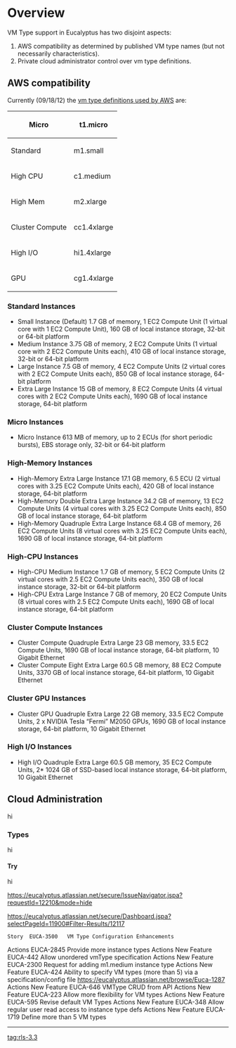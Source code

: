 
= Overview =

VM Type support in Eucalyptus has two disjoint aspects:

# AWS compatibility as determined by published VM type names (but not necessarily characteristics).
# Private cloud administrator control over vm type definitions.


== AWS compatibility ==
Currently (09/18/12) the [[http://aws.amazon.com/ec2/instance-types/|vm type definitions used by AWS]] are:
{|
! Micro 
| t1.micro 
|-
! Standard 
| m1.small 
| m1.medium 
| m1.large 
| m1.xlarge 
|-
! High CPU 
| c1.medium 
| c1.xlarge 
|- 
! High Mem 
| m2.xlarge 
| m2.2xlarge 
| m2.4xlarge 
|- 
! Cluster Compute 
| cc1.4xlarge 
| cc2.8xlarge
|-
! High I/O 
| hi1.4xlarge 
|-
! GPU 
| cg1.4xlarge 
|}

=== Standard Instances ===
* Small Instance (Default) 1.7 GB of memory, 1 EC2 Compute Unit (1 virtual core with 1 EC2 Compute Unit), 160 GB of local instance storage, 32-bit or 64-bit platform
* Medium Instance 3.75 GB of memory, 2 EC2 Compute Units (1 virtual core with 2 EC2 Compute Units each), 410 GB of local instance storage, 32-bit or 64-bit platform
* Large Instance 7.5 GB of memory, 4 EC2 Compute Units (2 virtual cores with 2 EC2 Compute Units each), 850 GB of local instance storage, 64-bit platform
* Extra Large Instance 15 GB of memory, 8 EC2 Compute Units (4 virtual cores with 2 EC2 Compute Units each), 1690 GB of local instance storage, 64-bit platform

=== Micro Instances ===
* Micro Instance 613 MB of memory, up to 2 ECUs (for short periodic bursts), EBS storage only, 32-bit or 64-bit platform

=== High-Memory Instances ===
* High-Memory Extra Large Instance 17.1 GB memory, 6.5 ECU (2 virtual cores with 3.25 EC2 Compute Units each), 420 GB of local instance storage, 64-bit platform
* High-Memory Double Extra Large Instance 34.2 GB of memory, 13 EC2 Compute Units (4 virtual cores with 3.25 EC2 Compute Units each), 850 GB of local instance storage, 64-bit platform
* High-Memory Quadruple Extra Large Instance 68.4 GB of memory, 26 EC2 Compute Units (8 virtual cores with 3.25 EC2 Compute Units each), 1690 GB of local instance storage, 64-bit platform

=== High-CPU Instances ===
* High-CPU Medium Instance 1.7 GB of memory, 5 EC2 Compute Units (2 virtual cores with 2.5 EC2 Compute Units each), 350 GB of local instance storage, 32-bit or 64-bit platform
* High-CPU Extra Large Instance 7 GB of memory, 20 EC2 Compute Units (8 virtual cores with 2.5 EC2 Compute Units each), 1690 GB of local instance storage, 64-bit platform

=== Cluster Compute Instances ===
* Cluster Compute Quadruple Extra Large 23 GB memory, 33.5 EC2 Compute Units, 1690 GB of local instance storage, 64-bit platform, 10 Gigabit Ethernet
* Cluster Compute Eight Extra Large 60.5 GB memory, 88 EC2 Compute Units, 3370 GB of local instance storage, 64-bit platform, 10 Gigabit Ethernet

=== Cluster GPU Instances ===
* Cluster GPU Quadruple Extra Large 22 GB memory, 33.5 EC2 Compute Units, 2 x NVIDIA Tesla “Fermi” M2050 GPUs, 1690 GB of local instance storage, 64-bit platform, 10 Gigabit Ethernet

=== High I/O Instances ===
* High I/O Quadruple Extra Large 60.5 GB memory, 35 EC2 Compute Units, 2* 1024 GB of SSD-based local instance storage, 64-bit platform, 10 Gigabit Ethernet

== Cloud Administration ==
hi

=== Types ===
hi

==== Try ====
hi

https://eucalyptus.atlassian.net/secure/IssueNavigator.jspa?requestId=12210&mode=hide

https://eucalyptus.atlassian.net/secure/Dashboard.jspa?selectPageId=11900#Filter-Results/12117

 Story 	EUCA-3500 	VM Type Configuration Enhancements 	
Actions
EUCA-2845 	Provide more instance types 	
Actions
New Feature 	EUCA-442 	Allow unordered vmType specification 	
Actions
New Feature 	EUCA-2300 	Request for adding m1.medium instance type 	
Actions
New Feature 	EUCA-424 	Ability to specify VM types (more than 5) via a specification/config file 	
https://eucalyptus.atlassian.net/browse/Euca-1287
Actions
New Feature 	EUCA-646 	VMType CRUD from API 	
Actions
New Feature 	EUCA-223 	Allow more flexibility for VM types 	
Actions
New Feature 	EUCA-595 	Revise default VM Types 	
Actions
New Feature 	EUCA-348 	Allow regular user read access to instance type defs 	
Actions
New Feature 	EUCA-1719 	Define more than 5 VM types

----
[[tag:rls-3.3]]
